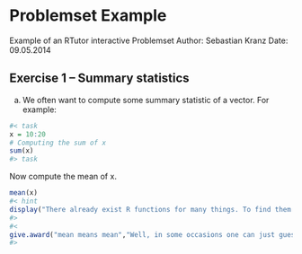 # Problemset Example

Example of an RTutor interactive Problemset
Author:  Sebastian Kranz
Date:    09.05.2014

## Exercise 1 -- Summary statistics #####################################

a) We often want to compute some summary statistic of a vector.
For example:
```r
#< task
x = 10:20
# Computing the sum of x
sum(x)
#> task
```
Now compute the mean of x.
```r
mean(x)
#< hint
display("There already exist R functions for many things. To find them use Google, e.g. search for 'R compute mean'.")
#>
#<
give.award("mean means mean","Well, in some occasions one can just guess the name of an R function. The function to compute the mean of a vector, or matrix is called 'mean'. Usually, it is much quicker to goggle than to guess function names, however.")
#>
```
